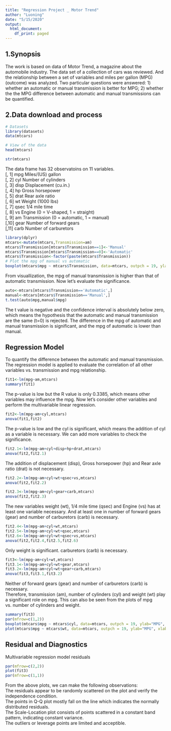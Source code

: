 ```yaml
---
title: "Regression Project _ Motor Trend"
author: "Luoning"
date: "5/15/2020"
output:
  html_document:
    df_print: paged
---
```


## 1.Synopsis

The work is based on data of Motor Trend, a magazine about the automobile industry. The data set of a collection of cars was reviewed. And the relationship between a set of variables and miles per gallon (MPG) (outcome) was analyzed. Two particular questions were answered: 1) whether an automatic or manual transmission is better for MPG; 2) whether the the MPG difference between automatic and manual transmissions can be quantified.

## 2.Data download and process

```r
# Datasets
library(datasets)
data(mtcars)

# View of the data
head(mtcars)

str(mtcars)
```
The data frame has 32 observatoins on 11 variables.  
[, 1]	mpg	Miles/(US) gallon  
[, 2]	cyl	Number of cylinders  
[, 3]	disp	Displacement (cu.in.)  
[, 4]	hp	Gross horsepower  
[, 5]	drat	Rear axle ratio  
[, 6]	wt	Weight (1000 lbs)  
[, 7]	qsec	1/4 mile time  
[, 8]	vs	Engine (0 = V-shaped, 1 = straight)  
[, 9]	am	Transmission (0 = automatic, 1 = manual)  
[,10]	gear	Number of forward gears  
[,11]	carb	Number of carburetors  

```r
library(dplyr)
mtcars<-mutate(mtcars,Transmission=am)
mtcars$Transmission[mtcars$Transmission==1]<-'Manual'
mtcars$Transmission[mtcars$Transmission==0]<-'Automatic'
mtcars$Transmission<-factor(paste(mtcars$Transmission))
# Plot the mpg of manual vs automatic
boxplot(mtcars$mpg ~ mtcars$Transmission, data=mtcars, outpch = 19, ylab="MPG", xlab="Transimssion", main="MPG vs Transmission")
```
  
From visuallization, the mpg of manual transmission is higher than that of automatic transmission. Now let's evaluate the significance.
```r
auto<-mtcars[mtcars$Transmission=='Automatic',]
manual<-mtcars[mtcars$Transmission=='Manual',]
t.test(auto$mpg,manual$mpg)
```
The t value is negative and the confidence interval is absolutely below zero, which means the hypothesis that the automatic and manual transmission are the same (t=0) is rejected. The difference in the mpg of automatic and manual transmission is significant, and the mpg of automatic is lower than manual.

## Regression Model
To quantify the difference between the automatic and manual transmission. The regression model is applied to evaluate the correlation of all other variables vs. transmission and mpg relationship.

```r
fit1<-lm(mpg~am,mtcars)
summary(fit1)
```
The p-value is low but the R value is only 0.3385, which means other variables may influence the mpg. Now let's consider other variables and perform the multivariable linear regression.
```r
fit2<-lm(mpg~am+cyl,mtcars)
anova(fit1,fit2)
```
The p-value is low and the cyl is significant, which means the addition of cyl as a variable is necessary. We can add more variables to check the significance.
```r
fit2.1<-lm(mpg~am+cyl+disp+hp+drat,mtcars)
anova(fit2,fit2.1)
```
The addition of displacement (disp), Gross horsepower (hp) and Rear axle ratio (drat) is not necessary.
```r
fit2.2<-lm(mpg~am+cyl+wt+qsec+vs,mtcars)
anova(fit2,fit2.2)
```
```r
fit2.3<-lm(mpg~am+cyl+gear+carb,mtcars)
anova(fit2,fit2.3)
```
The new variables  weight (wt), 1/4 mile time (qsec) and Engine (vs) has at least one variable necessary. And at least one in number of forward gears (gear) and number of carburetors (carb) is necessary.
```r
fit2.4<-lm(mpg~am+cyl+wt,mtcars)
fit2.5<-lm(mpg~am+cyl+wt+qsec,mtcars)
fit2.6<-lm(mpg~am+cyl+wt+qsec+vs,mtcars)
anova(fit2,fit2.4,fit2.5,fit2.6)
```
Only weight is significant.
carburetors (carb) is necessary.
```r
fit3<-lm(mpg~am+cyl+wt,mtcars)
fit3.1<-lm(mpg~am+cyl+wt+gear,mtcars)
fit3.2<-lm(mpg~am+cyl+wt+gear+carb,mtcars)
anova(fit3,fit3.1,fit3.2)
```
Neither of forward gears (gear) and number of carburetors (carb) is necessary.  
Therefore, transmission (am), number of cylinders (cyl) and weight (wt) play a significant role on mpg. This can also be seen from the plots of mpg vs. number of cylinders and weight.
```r
summary(fit3)
par(mfrow=c(1,2))
boxplot(mtcars$mpg ~ mtcars$cyl, data=mtcars, outpch = 19, ylab="MPG", xlab="Number of cylinders", main="MPG vs Cylinder")
plot(mtcars$mpg ~ mtcars$wt, data=mtcars, outpch = 19, ylab="MPG", xlab="Weight", main="MPG vs Weight")
```
  
## Residual and Diagnostics
Multivariable regression model residuals
```r
par(mfrow=c(2,2))
plot(fit3)
par(mfrow=c(1,1))
```
From the above plots, we can make the following observations:  
The residuals appear to be randomly scattered on the plot and verify the independence condition.  
The points in Q-Q plot mostly fall on the line which indicates the normally distributed residuals.  
The Scale-Location plot consists of points scattered in a constant band pattern, indicating constant variance.  
The outliers or leverage points are limited and acceptible.